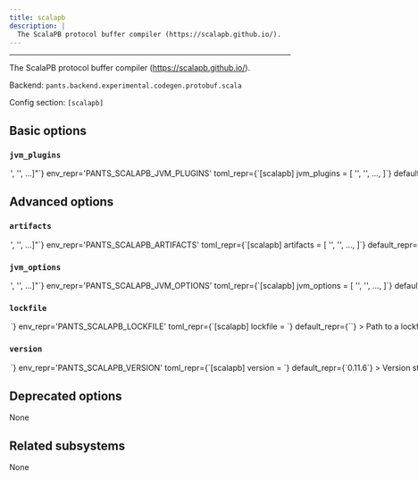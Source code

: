 ```yaml
---
title: scalapb
description: |
  The ScalaPB protocol buffer compiler (https://scalapb.github.io/).
---
```



---

The ScalaPB protocol buffer compiler (https://scalapb.github.io/).

Backend: <span className="color--primary">`pants.backend.experimental.codegen.protobuf.scala`</span>

Config section: <span className="color--primary">`[scalapb]`</span>

<span className={styles.options}>

## Basic options

### `jvm_plugins`

<Option
  cli_repr={`--scalapb-jvm-plugins="['<str>', '<str>', ...]"`}
  env_repr='PANTS_SCALAPB_JVM_PLUGINS'
  toml_repr={`[scalapb]
jvm_plugins = [
    '<str>',
    '<str>',
    ...,
]`}
  default_repr={`[]`}
>

A list of JVM-based `protoc` plugins to invoke when generating Scala code from protobuf files. The format for each plugin specifier is `NAME=ARTIFACT` where NAME is the name of the plugin and ARTIFACT is either the address of a `jvm_artifact` target or the colon-separated Maven coordinate for the plugin&#x27;s jar artifact.

For example, to invoke the fs2-grpc protoc plugin, the following option would work: `--scalapb-jvm-plugins=fs2=org.typelevel:fs2-grpc-codegen_2.12:2.3.1`. (Note: you would also need to set `--scalapb-runtime-dependencies` appropriately to include the applicable runtime libraries for your chosen protoc plugins.)

</Option>

## Advanced options

### `artifacts`

<Option
  cli_repr={`--scalapb-artifacts="['<str>', '<str>', ...]"`}
  env_repr='PANTS_SCALAPB_ARTIFACTS'
  toml_repr={`[scalapb]
artifacts = [
    '<str>',
    '<str>',
    ...,
]`}
  default_repr={`[\n  "com.thesamet.scalapb:scalapbc_2.13:{version}"\n]`}
>

Artifact requirements for this tool using specified as either the address of a `jvm_artifact` target or, alternatively, as a colon-separated Maven coordinates (e.g., `group:name:version`). For Maven coordinates, the string `{version}` version will be substituted with the value of the `[scalapb].version` option.

</Option>

### `jvm_options`

<Option
  cli_repr={`--scalapb-jvm-options="['<str>', '<str>', ...]"`}
  env_repr='PANTS_SCALAPB_JVM_OPTIONS'
  toml_repr={`[scalapb]
jvm_options = [
    '<str>',
    '<str>',
    ...,
]`}
  default_repr={`[]`}
>

List of JVM options to pass to `scalapb` JVM processes.

Options set here will be added to those set in `[jvm].global_options`. Please check the documentation for the `jvm` subsystem to see what values are accepted here.

</Option>

### `lockfile`

<Option
  cli_repr={`--scalapb-lockfile=<str>`}
  env_repr='PANTS_SCALAPB_LOCKFILE'
  toml_repr={`[scalapb]
lockfile = <str>`}
  default_repr={`<default>`}
>

Path to a lockfile used for installing the tool.

Set to the string `<default>` to use a lockfile provided by Pants, so long as you have not changed the `--version` option. See https://github.com/pantsbuild/pants/blob/release_2.24.3/src/python/pants/backend/codegen/protobuf/scala/scalapbc.default.lockfile.txt for the default lockfile contents.

To use a custom lockfile, set this option to a file path relative to the build root, then run `pants generate-lockfiles --resolve=scalapb`.

</Option>

### `version`

<Option
  cli_repr={`--scalapb-version=<str>`}
  env_repr='PANTS_SCALAPB_VERSION'
  toml_repr={`[scalapb]
version = <str>`}
  default_repr={`0.11.6`}
>

Version string for the tool. This is available for substitution in the `[scalapb].artifacts` option by including the string `{version}`.

</Option>

## Deprecated options

None

## Related subsystems

None

</span>
